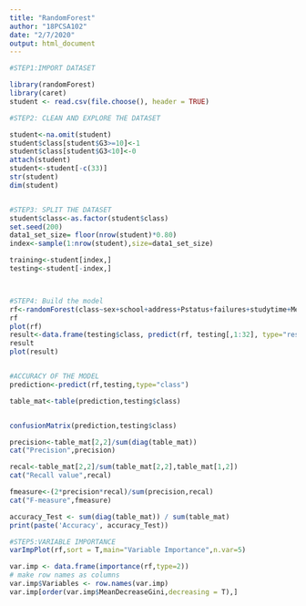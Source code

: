 ---
title: "RandomForest"
author: "18PCSA102"
date: "2/7/2020"
output: html_document
---


```{r}
#STEP1:IMPORT DATASET

library(randomForest)
library(caret)
student <- read.csv(file.choose(), header = TRUE)

#STEP2: CLEAN AND EXPLORE THE DATASET

student<-na.omit(student)
student$class[student$G3>=10]<-1
student$class[student$G3<10]<-0
attach(student)
student<-student[-c(33)]
str(student)
dim(student)


#STEP3: SPLIT THE DATASET
student$class<-as.factor(student$class)
set.seed(200) 
data1_set_size= floor(nrow(student)*0.80)
index<-sample(1:nrow(student),size=data1_set_size)

training<-student[index,]
testing<-student[-index,]



#STEP4: Build the model
rf<-randomForest(class~sex+school+address+Pstatus+failures+studytime+Medu+Fedu+traveltime+Fjob+Mjob+famrel+reason+Pstatus+famsize+schoolsup+famsup+age+guardian, data=training, mtry=10, ntree=300, importance=TRUE)
rf
plot(rf)
result<-data.frame(testing$class, predict(rf, testing[,1:32], type="response"))
result
plot(result)


#ACCURACY OF THE MODEL
prediction<-predict(rf,testing,type="class")

table_mat<-table(prediction,testing$class)


confusionMatrix(prediction,testing$class)

precision<-table_mat[2,2]/sum(diag(table_mat))
cat("Precision",precision)

recal<-table_mat[2,2]/sum(table_mat[2,2],table_mat[1,2])
cat("Recall value",recal)

fmeasure<-(2*precision*recal)/sum(precision,recal)
cat("F-measure",fmeasure)

accuracy_Test <- sum(diag(table_mat)) / sum(table_mat)
print(paste('Accuracy', accuracy_Test))

#STEP5:VARIABLE IMPORTANCE
varImpPlot(rf,sort = T,main="Variable Importance",n.var=5)

var.imp <- data.frame(importance(rf,type=2))
# make row names as columns
var.imp$Variables <- row.names(var.imp)
var.imp[order(var.imp$MeanDecreaseGini,decreasing = T),]


```

